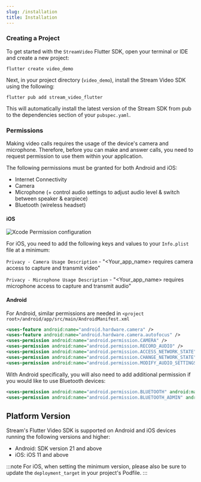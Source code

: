 ```yaml
---
slug: /installation
title: Installation
---
```


### Creating a Project

To get started with the `StreamVideo` Flutter SDK, open your terminal or IDE and create a new project:

```shell
flutter create video_demo
```

Next, in your project directory (`video_demo`), install the Stream Video SDK using the following:

```shell
flutter pub add stream_video_flutter
```

This will automatically install the latest version of the Stream SDK from pub to the dependencies section of your `pubspec.yaml`.

### Permissions

Making video calls requires the usage of the device's camera and microphone. Therefore, before you can make and answer calls, you need to request permission to use them within your application.

The following permissions must be granted for both Android and iOS:

- Internet Connectivity
- Camera
- Microphone (+ control audio settings to adjust audio level & switch between speaker & earpiece)
- Bluetooth (wireless headset)

#### iOS

![Xcode Permission configuration](../assets/installation/ios_permission.png)

For iOS, you need to add the following keys and values to your `Info.plist` file at a minimum:

`Privacy - Camera Usage Description` - "<Your_app_name> requires camera access to capture and transmit video"

`Privacy - Microphone Usage Description` - "<Your_app_name> requires microphone access to capture and transmit audio"

#### Android

For Android, similar permissions are needed in `<project root>/android/app/src/main/AndroidManifest.xml`

```xml
<uses-feature android:name="android.hardware.camera" />
<uses-feature android:name="android.hardware.camera.autofocus" />
<uses-permission android:name="android.permission.CAMERA" />
<uses-permission android:name="android.permission.RECORD_AUDIO" />
<uses-permission android:name="android.permission.ACCESS_NETWORK_STATE" />
<uses-permission android:name="android.permission.CHANGE_NETWORK_STATE" />
<uses-permission android:name="android.permission.MODIFY_AUDIO_SETTINGS" />

```

With Android specifically, you will also need to add additional permission if you would like to use Bluetooth devices:

```xml
<uses-permission android:name="android.permission.BLUETOOTH" android:maxSdkVersion="30" />
<uses-permission android:name="android.permission.BLUETOOTH_ADMIN" android:maxSdkVersion="30" />
```

## Platform Version

Stream's Flutter Video SDK is supported on Android and iOS devices running the following versions and higher:

- Android: SDK version 21 and above
- iOS: iOS 11 and above

:::note
For iOS, when setting the minimum version, please also be sure to update the `deployment_target` in your project's Podfile.
:::
